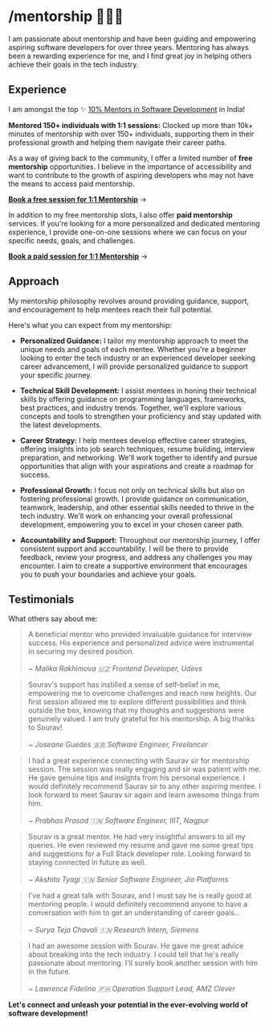 # /mentorship 👨🏻‍🏫

I am passionate about mentorship and have been guiding and empowering aspiring software developers for over three years. Mentoring has always been a rewarding experience for me, and I find great joy in helping others achieve their goals in the tech industry.

## Experience

I am amongst the top ✨ [10% Mentors in Software Development](https://adplist.org/mentors/sourav-dey) in India!

**Mentored 150+ individuals with 1:1 sessions:** Clocked up more than 10k+ minutes of mentorship with over 150+ individuals, supporting them in their professional growth and helping them navigate their career paths.

As a way of giving back to the community, I offer a limited number of **free mentorship** opportunities. I believe in the importance of accessibility and want to contribute to the growth of aspiring developers who may not have the means to access paid mentorship.

[**Book a free session for 1:1 Mentorship**](https://adplist.org/mentors/sourav-dey) &#8594;

In addition to my free mentorship slots, I also offer **paid mentorship** services. If you're looking for a more personalized and dedicated mentoring experience, I provide one-on-one sessions where we can focus on your specific needs, goals, and challenges.

[**Book a paid session for 1:1 Mentorship**](https://topmate.io/souravdey777) &#8594;

## Approach

My mentorship philosophy revolves around providing guidance, support, and encouragement to help mentees reach their full potential.

Here's what you can expect from my mentorship:

- **Personalized Guidance:** I tailor my mentorship approach to meet the unique needs and goals of each mentee. Whether you're a beginner looking to enter the tech industry or an experienced developer seeking career advancement, I will provide personalized guidance to support your specific journey.

- **Technical Skill Development:** I assist mentees in honing their technical skills by offering guidance on programming languages, frameworks, best practices, and industry trends. Together, we'll explore various concepts and tools to strengthen your proficiency and stay updated with the latest developments.

- **Career Strategy:** I help mentees develop effective career strategies, offering insights into job search techniques, resume building, interview preparation, and networking. We'll work together to identify and pursue opportunities that align with your aspirations and create a roadmap for success.

- **Professional Growth:** I focus not only on technical skills but also on fostering professional growth. I provide guidance on communication, teamwork, leadership, and other essential skills needed to thrive in the tech industry. We'll work on enhancing your overall professional development, empowering you to excel in your chosen career path.

- **Accountability and Support:** Throughout our mentorship journey, I offer consistent support and accountability. I will be there to provide feedback, review your progress, and address any challenges you may encounter. I aim to create a supportive environment that encourages you to push your boundaries and achieve your goals.

## Testimonials

What others say about me:

> A beneficial mentor who provided invaluable guidance for interview success. His experience and personalized advice were instrumental in securing my desired position.\
> \
> *~ Malika Rakhimova 🇺🇿 Frontend Developer, Udevs*

> Sourav's support has instilled a sense of self-belief in me, empowering me to overcome challenges and reach new heights. Our first session allowed me to explore different possibilities and think outside the box, knowing that my thoughts and suggestions were genuinely valued. I am truly grateful for his mentorship. A big thanks to Sourav!\
> \
> *~ Joseane Guedes 🇧🇷 Software Engineer, Freelancer*

> I had a great experience connecting with Saurav sir for mentorship session. The session was really engaging and sir was patient with me. He gave genuine tips and insights from his personal experience. I would definitely recommend Saurav sir to any other aspiring mentee. I look forward to meet Saurav sir again and learn awesome things from him.\
> \
> *~ Prabhas Prasad 🇮🇳 Software Engineer, IIIT, Nagpur*

> Sourav is a great mentor. He had very insightful answers to all my queries. He even reviewed my resume and gave me some great tips and suggestions for a Full Stack developer role. Looking forward to staying connected in future as well.\
> \
> *~ Akshita Tyagi 🇮🇳 Senior Software Engineer, Jio Platforms*

>I've had a great talk with Sourav, and I must say he is really good at mentoring people. I would definitely recommend anyone to have a conversation with him to get an understanding of career goals...\
> \
> *~ Surya Teja Chavali  🇮🇳 Research Intern, Siemens*

> I had an awesome session with Sourav. He gave me great advice about breaking into the tech industry. I could tell that he's really passionate about mentoring. I'll surely book another session with him in the future.\
> \
> *~ Lawrence Fidelino  🇵🇭 Operation Support Lead, AMZ Clever*

**Let's connect and unleash your potential in the ever-evolving world of software development!**
